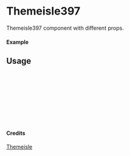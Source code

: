 
<Meta of={Themeisle397} title="Themeisle/Themeisle397" />

# Themeisle397

Themeisle397 component with different props.

#### Example

<Canvas of={Themeisle397.Primary} />

## Usage

```ts
import { Themeisle397 } from "yadl-ui";

const Example = () => {
  return (
      <Themeisle397 />
  );
};

export default Example;
```

#### Credits
[Themeisle](https://themeisle.com/illustrations)
